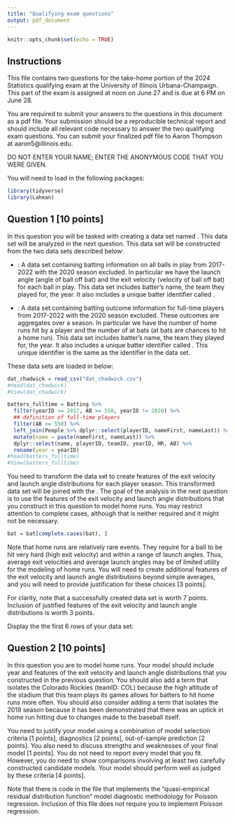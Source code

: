 ```yaml
---
title: "Qualifying exam questions"
output: pdf_document
---
```


```r
knitr::opts_chunk$set(echo = TRUE)
```

## Instructions 

This file contains two questions for the take-home portion of the 2024 Statistics qualifying exam at the University of Illinois Urbana-Champaign. This part of the exam is assigned at noon on June 27 and is due at 6 PM on June 28. 

You are required to submit your answers to the questions in this document as a pdf file. Your submission should be a reproducible technical report and should include all relevant code necessary to answer the two qualifying exam questions. You can submit your finalized pdf file to Aaron Thompson at aaron5@illinois.edu. 



DO NOT ENTER YOUR NAME; ENTER THE ANONYMOUS CODE THAT YOU WERE GIVEN. 


<!-- I am thinking of setting up a public GitHub repo with an Rmd file and csv files. The Rmd file will contain the questions and any information about the data sets. The csv files will contain the data. This repo can go live the day of the exam. The students can be given a link to this GitHub repo when they complete their written exam. -->

<!-- The students can supply their answers in the included Rmd file and can enter their qualifying exam code in the author field. The students can submit their completed exams in pdf format to Aaron Thompson or whoever is in charge of collecting the exams. -->

<!-- The students can contact me if they have any technical difficulties with GitHub, R markdown, or software compatibility concerns. -->


<!-- I am concerned about some details.  Generally, there should be no direct contact between us and the examinees during the exam.  Therefore, I think it would be best to have proctoring staff handle any requests from examinees, including technical issues.  The staff could then contact you, if needed, to resolve the issues. -->

<!-- Also, I don't think we can generally assume all examinees have taken your STAT 528.  I'm not sure what the situation will be with the upcoming exam, but there are conceivable circumstances under which someone might be eligible without having completed your course.  Therefore, I suggest we provide instructions detailed enough to permit anyone to complete the exam. -->


You will need to load in the following packages:

\vspace{5pt}

```r
library(tidyverse)
library(Lahman)
```

## Question 1 [10 points]

In this question you will be tasked with creating a data set named \texttt{bat}. This data set will be analyzed in the next question. This data set will be constructed from the two data sets described below: 

- \texttt{dat\_chadwick}: A data set containing batting information on all balls in play from 2017-2022 with the 2020 season excluded. In particular we have the launch angle (angle of ball off bat) and the exit velocity (velocity of ball off bat) for each ball in play. This data set includes batter's name, the team they played for, the year. It also includes a unique batter identifier called \texttt{key\_bbref}.

- \texttt{batters\_fulltime}: A data set containing batting outcome information for full-time players from 2017-2022 with the 2020 season excluded. These outcomes are aggregates over a season. In particular we have the number of home runs hit by a player and the number of at bats (at bats are chances to hit a home run). This data set includes batter's name, the team they played for, the year. It also includes a unique batter identifier called \texttt{playerID}. This unique identifier is the same as the \texttt{key\_bbref} identifier in the \texttt{dat\_chadwick} data set.

\vspace{5pt}

These data sets are loaded in below:

\vspace{5pt}


```r
dat_chadwick = read_csv("dat_chadwick.csv")
#head(dat_chadwick)
#View(dat_chadwick)

batters_fulltime = Batting %>% 
  filter(yearID >= 2017, AB >= 550, yearID != 2020) %>% 
  ## definition of full-time players
  filter(AB >= 550) %>% 
  left_join(People %>% dplyr::select(playerID, nameFirst, nameLast)) %>% 
  mutate(name = paste(nameFirst, nameLast)) %>% 
  dplyr::select(name, playerID, teamID, yearID, HR, AB) %>% 
  rename(year = yearID) 
#head(batters_fulltime) 
#View(batters_fulltime)  
```


You need to transform the \texttt{dat\_chadwick} data set to create features of the exit velocity and launch angle distributions for each player season. This transformed data set will be joined with the \texttt{batters\_fulltime}. The goal of the analysis in the next question is to use the features of the exit velocity and launch angle distributions that you construct in this question to model home runs. You may restrict attention to complete cases, although that is neither required and it might not be necessary.

\vspace{5pt}

```r
bat = bat[complete.cases(bat), ]
```


\vspace{5pt}

Note that home runs are relatively rare events. They require for a ball to be hit very hard (high exit velocity) and within a range of launch angles. Thus, average exit velocities and average launch angles may be of limited utility for the modeling of home runs. You will need to create additional features of the exit velocity and launch angle distributions beyond simple averages, and you will need to provide justification for these choices [3 points]. 

For clarity, note that a successfully created \texttt{bat} data set is worth 7 points. Inclusion of justified features of the exit velocity and launch angle distributions is worth 3 points.

Display the the first 6 rows of your \texttt{bat} data set:



## Question 2 [10 points]

In this question you are to model home runs. Your model should include year and features of the exit velocity and launch angle distributions that you constructed in the previous question. You should also add a term that isolates the Colorado Rockies (teamID: COL) because the high altitude of the stadium that this team plays its games allows for batters to hit home runs more often. You should also consider adding a term that isolates the 2019 season because it has been demonstrated that there was an uptick in home run hitting due to changes made to the baseball itself.

You need to justify your model using a combination of model selection criteria [1 points], diagnostics [2 points], out-of-sample prediction [2 points]. You also need to discuss strengths and weaknesses of your final model [1 points]. You do not need to report every model that you fit. However, you do need to show comparisons involving at least two carefully constructed candidate models. Your model should perform well as judged by these criteria [4 points]. 

Note that there is code in the \texttt{yang2021supp.R} file that implements the "quasi-empirical residual distribution function" model diagnostic methodology for Poisson regression. Inclusion of this file does not require you to implement Poisson regression.